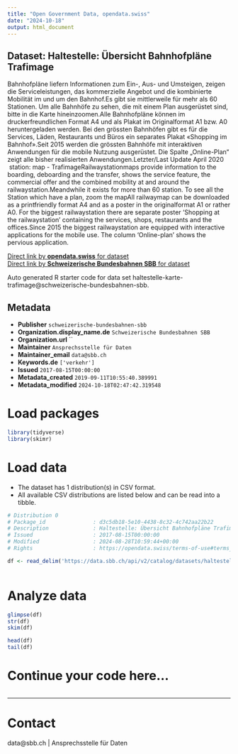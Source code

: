 ```yaml
---
title: "Open Government Data, opendata.swiss"
date: "2024-10-18"
output: html_document
---
```


## Dataset: Haltestelle: Übersicht Bahnhofpläne Trafimage

Bahnhofpläne liefern Informationen zum Ein-, Aus- und Umsteigen, zeigen die  Serviceleistungen, das kommerzielle Angebot und die kombinierte Mobilität im und  um den Bahnhof.Es gibt sie mittlerweile für mehr als 60 Stationen. Um alle Bahnhöfe zu sehen, die mit einem Plan ausgerüstet sind, bitte in die Karte hineinzoomen.Alle Bahnhofpläne können im druckerfreundlichen Format A4 und als Plakat im Originalformat A1 bzw. A0 heruntergeladen werden. Bei den grössten Bahnhöfen gibt es für die Services, Läden, Restaurants und Büros ein separates Plakat «Shopping im Bahnhof».Seit 2015 werden die grössten Bahnhöfe mit interaktiven Anwendungen für die mobile Nutzung ausgerüstet. Die Spalte „Online-Plan“ zeigt alle bisher realisierten Anwendungen.Letzter/Last Update April 2020  station: map - TrafimageRailwaystationmaps provide information to the boarding, deboarding and the transfer, shows the service feature, the commercial offer and the combined mobility at and around the railwaystation.Meandwhile it exists for more than 60 station. To see all the Station which have a plan, zoom the mapAll railwaymap can be downloaded as a printfriendly format A4 and as a poster in the originalformat A1 or rather A0. For the biggest railwaystation there are separate poster 'Shopping at the railwaystation' containing the services, shops, restaurants and the offices.Since 2015 the biggest railwaystation are equipped with interactive applications for the mobile use. The column 'Online-plan' shows the  pervious application. 

[Direct link by **opendata.swiss** for dataset](https://opendata.swiss/de/dataset/haltestelle-karte-trafimage1)<br>
[Direct link by **Schweizerische Bundesbahnen SBB** for dataset](https://data.sbb.ch/explore/dataset/haltestelle-karte-trafimage/)

Auto generated R starter code for data set haltestelle-karte-trafimage@schweizerische-bundesbahnen-sbb.

## Metadata

- **Publisher** `schweizerische-bundesbahnen-sbb`
- **Organization.display_name.de** `Schweizerische Bundesbahnen SBB`
- **Organization.url** ``
- **Maintainer** `Ansprechsstelle für Daten`
- **Maintainer_email** `data@sbb.ch`
- **Keywords.de** `['verkehr']`
- **Issued** `2017-08-15T00:00:00`
- **Metadata_created** `2019-09-11T10:55:40.389991`
- **Metadata_modified** `2024-10-18T02:47:42.319548`


# Load packages

```r

library(tidyverse)
library(skimr)

```

# Load data

-   The dataset has 1 distribution(s) in CSV format.
-   All available CSV distributions are listed below and can be read into a tibble.

```r

# Distribution 0
# Package_id               : d3c5db18-5e10-4438-8c32-4c742aa22b22
# Description              : Haltestelle: Übersicht Bahnhofpläne Trafimage (csv)
# Issued                   : 2017-08-15T00:00:00
# Modified                 : 2024-08-28T10:59:44+00:00
# Rights                   : https://opendata.swiss/terms-of-use#terms_by

df <- read_delim('https://data.sbb.ch/api/v2/catalog/datasets/haltestelle-karte-trafimage/exports/csv?use_labels=true')



```

# Analyze data

```r

glimpse(df)
str(df)
skim(df)

head(df)
tail(df)

```

# Continue your code here...

```r

```

------------------------------------------------------------------------

# Contact

data@sbb.ch | Ansprechsstelle für Daten
